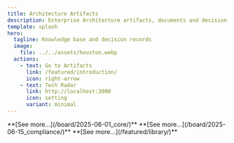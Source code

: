 ```yaml
---
title: Architecture Artifacts
description: Enterprise Architecture artifacts, documents and decision records
template: splash
hero:
  tagline: Knowledge base and decision records
  image:
    file: ../../assets/houston.webp
  actions:
    - text: Go to Artifacts
      link: /featured/introduction/
      icon: right-arrow
    - text: Tech Radar
      link: http://localhost:3000
      icon: setting
      variant: minimal
---
```



<CardGrid stagger>
  <Card title="Architecture Board: Core System" icon="pencil">
    **[See more...](/board/2025-06-01_core/)**
  </Card>
  <Card title="Architecture Board: Compliance" icon="pencil">
    **[See more...](/board/2025-06-15_compliance/)**
  </Card>
  <Card title="Bookshelf" icon="open-book">
    **[See more...](/featured/library/)**
  </Card>
</CardGrid>

